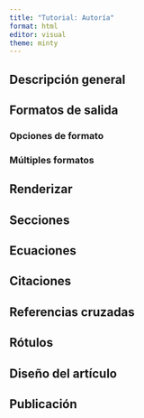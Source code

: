 ```yaml
---
title: "Tutorial: Autoría"
format: html
editor: visual
theme: minty 
---
```


## Descripción general

## Formatos de salida

### Opciones de formato

### Múltiples formatos

## Renderizar 

## Secciones

## Ecuaciones

## Citaciones

## Referencias cruzadas

## Rótulos

## Diseño del artículo

## Publicación 
